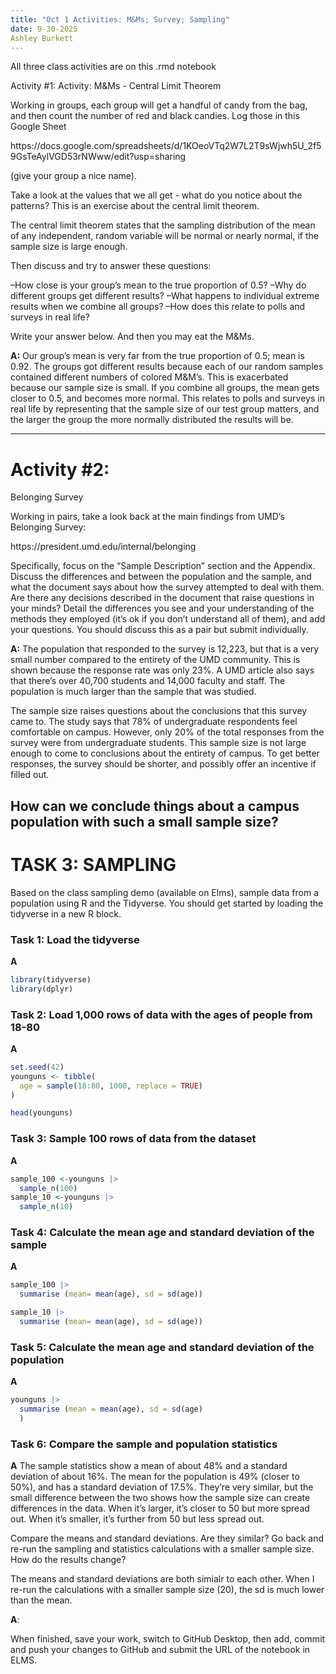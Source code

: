 ```yaml
---
title: "Oct 1 Activities: M&Ms; Survey; Sampling"
date: 9-30-2025
Ashley Burkett
---
```


All three class activities are on this .rmd notebook

Activity #1: Activity: M&Ms - Central Limit Theorem

Working in groups, each group will get a handful of candy from the bag, and then count the number of red and black candies. Log those in this Google Sheet 

https://docs.google.com/spreadsheets/d/1KOeoVTq2W7L2T9sWjwh5U_2f59GsTeAylVGD53rNWww/edit?usp=sharing

(give your group a nice name).

Take a look at the values that we all get - what do you notice about the patterns? This is an exercise about the central limit theorem. 

The central limit theorem states that the sampling distribution of the mean of any independent, random variable will be normal or nearly normal, if the sample size is large enough.

Then discuss and try to answer these questions:

--How close is your group's mean to the true proportion of 0.5?
--Why do different groups get different results?
--What happens to individual extreme results when we combine all groups?
--How does this relate to polls and surveys in real life?

Write your answer below. And then you may eat the M&Ms.

**A:**
Our group's mean is very far from the true proportion of 0.5; mean is 0.92. The groups got different results because each of our random samples contained different numbers of colored M&M's. This is exacerbated because our sample size is small. If you combine all groups, the mean gets closer to 0.5, and becomes more normal. This relates to polls and surveys in real life by representing that the sample size of our test group matters, and the larger the group the more normally distributed the results will be. 

------------------------------------------------------------------------------

# Activity #2:

Belonging Survey

Working in pairs, take a look back at the main findings from UMD's Belonging Survey:

https://president.umd.edu/internal/belonging


Specifically, focus on the "Sample Description" section and the Appendix. Discuss the differences and between the population and the sample, and what the document says about how the survey attempted to deal with them. Are there any decisions described in the document that raise questions in your minds? Detail the differences you see and your understanding of the methods they employed (it's ok if you don't understand all of them), and add your questions. You should discuss this as a pair but submit individually.

**A:**
The population that responded to the survey is 12,223, but that is a very small number compared to the entirety of the UMD community. This is shown because the response rate was only 23%. A UMD article also says that there's over 40,700 students and 14,000 faculty and staff. The population is much larger than the sample that was studied. 

The sample size raises questions about the conclusions that this survey came to. The study says that 78% of undergraduate respondents feel comfortable on campus. However, only 20% of the total responses from the survey were from undergraduate students. This sample size is not large enough to come to conclusions about the entirety of campus. To get better responses, the survey should be shorter, and possibly offer an incentive if filled out. 

How can we conclude things about a campus population with such a small sample size?
------------------------------------------------------------------------------

# TASK 3: SAMPLING

Based on the class sampling demo (available on Elms), sample data from a population using R and the Tidyverse. You should get started by loading the tidyverse in a new R block.

### Task 1: Load the tidyverse

**A**
```r
library(tidyverse)
library(dplyr)
```


### Task 2: Load 1,000 rows of data with the ages of people from 18-80

**A**
```r
set.seed(42)
younguns <- tibble(
  age = sample(18:80, 1000, replace = TRUE)
)

head(younguns)

```

### Task 3: Sample 100 rows of data from the dataset
**A**
```r
sample_100 <-younguns |> 
  sample_n(100)
sample_10 <-younguns |> 
  sample_n(10)
```


### Task 4: Calculate the mean age and standard deviation of the sample
**A**
```r
sample_100 |>
  summarise (mean= mean(age), sd = sd(age))

sample_10 |>
  summarise (mean= mean(age), sd = sd(age))

```


### Task 5: Calculate the mean age and standard deviation of the population
**A**
```r
younguns |>
  summarise (mean = mean(age), sd = sd(age)
  )
```


### Task 6: Compare the sample and population statistics
**A**
The sample statistics show a mean of about 48% and a standard deviation of about 16%. The mean for the population is 49% (closer to 50%), and has a standard deviation of 17.5%. They're very similar, but the small difference between the two shows how the sample size can create differences in the data. When it's larger, it's closer to 50 but more spread out. When it's smaller, it's further from 50 but less spread out. 


Compare the means and standard deviations. Are they similar? Go back and re-run the sampling and statistics calculations with a smaller sample size. How do the results change?

The means and standard deviations are both simialr to each other. When I re-run the calculations with a smaller sample size (20), the sd is much lower than the mean. 

**A**:

When finished, save your work, switch to GitHub Desktop, then add, commit and push your changes to GitHub and submit the URL of the notebook in ELMS.
